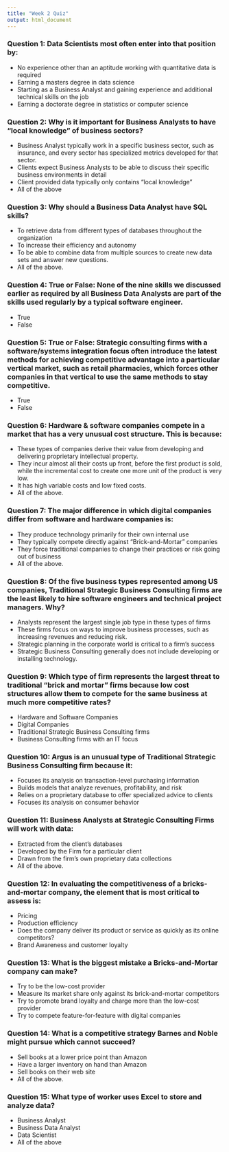 ```yaml
---
title: "Week 2 Quiz"
output: html_document
---
```

### Question 1: Data Scientists most often enter into that position by:
* No experience other than an aptitude working with quantitative data is required
* Earning a masters degree in data science
* Starting as a Business Analyst and gaining experience and additional technical skills on the job
* Earning a doctorate degree in statistics or computer science

### Question 2: Why is it important for Business Analysts to have "local knowledge" of business sectors?
* Business Analyst typically work in a specific business sector, such as insurance, and every sector has specialized metrics developed for that sector.
* Clients expect Business Analysts to be able to discuss their specific business environments in detail
* Client provided data typically only contains "local knowledge"
* All of the above

### Question 3: Why should a Business Data Analyst have SQL skills?
* To retrieve data from different types of databases throughout the organization
* To increase their efficiency and autonomy
* To be able to combine data from multiple sources to create new data sets and answer new questions.
* All of the above.

### Question 4: True or False: None of the nine skills we discussed earlier as required by all Business Data Analysts are part of the skills used regularly by a typical software engineer.
* True
* False

### Question 5: True or False: Strategic consulting firms with a software/systems integration focus often introduce the latest methods for achieving competitive advantage into a particular vertical market, such as retail pharmacies, which forces other companies in that vertical to use the same methods to stay competitive.
* True
* False

### Question 6: Hardware & software companies compete in a market that has a very unusual cost structure. This is because:
* These types of companies derive their value from developing and delivering proprietary intellectual property.
* They incur almost all their costs up front, before the first product is sold, while the incremental cost to create one more unit of the product is very low.
* It has high variable costs and low fixed costs.
* All of the above.

### Question 7: The major difference in which digital companies differ from software and hardware companies is:
* They produce technology primarily for their own internal use
* They typically compete directly against "Brick-and-Mortar" companies
* They force traditional companies to change their practices or risk going out of business
* All of the above.

### Question 8: Of the five business types represented among US companies, Traditional Strategic Business Consulting firms are the least likely to hire software engineers and technical project managers. Why?
* Analysts represent the largest single job type in these types of firms
* These firms focus on ways to improve business processes, such as increasing revenues and reducing risk.
* Strategic planning in the corporate world is critical to a firm's success
* Strategic Business Consulting generally does not include developing or installing technology.

### Question 9: Which type of firm represents the largest threat to traditional "brick and mortar" firms because low cost structures allow them to compete for the same business at much more competitive rates?
* Hardware and Software Companies
* Digital Companies
* Traditional Strategic Business Consulting firms
* Business Consulting firms with an IT focus

### Question 10: Argus is an unusual type of Traditional Strategic Business Consulting firm because it:
* Focuses its analysis on transaction-level purchasing information
* Builds models that analyze revenues, profitability, and risk
* Relies on a proprietary database to offer specialized advice to clients
* Focuses its analysis on consumer behavior

### Question 11: Business Analysts at Strategic Consulting Firms will work with data:
* Extracted from the client's databases
* Developed by the Firm for a particular client
* Drawn from the firm's own proprietary data collections
* All of the above.

### Question 12: In evaluating the competitiveness of a bricks-and-mortar company, the element that is most critical to assess is:
* Pricing
* Production efficiency
* Does the company deliver its product or service as quickly as its online competitors?
* Brand Awareness and customer loyalty

### Question 13: What is the biggest mistake a Bricks-and-Mortar company can make?
* Try to be the low-cost provider
* Measure its market share only against its brick-and-mortar competitors
* Try to promote brand loyalty and charge more than the low-cost provider
* Try to compete feature-for-feature with digital companies

### Question 14: What is a competitive strategy Barnes and Noble might pursue which cannot succeed?
* Sell books at a lower price point than Amazon
* Have a larger inventory on hand than Amazon
* Sell books on their web site
* All of the above.

### Question 15: What type of worker uses Excel to store and analyze data?
* Business Analyst
* Business Data Analyst
* Data Scientist
* All of the above
